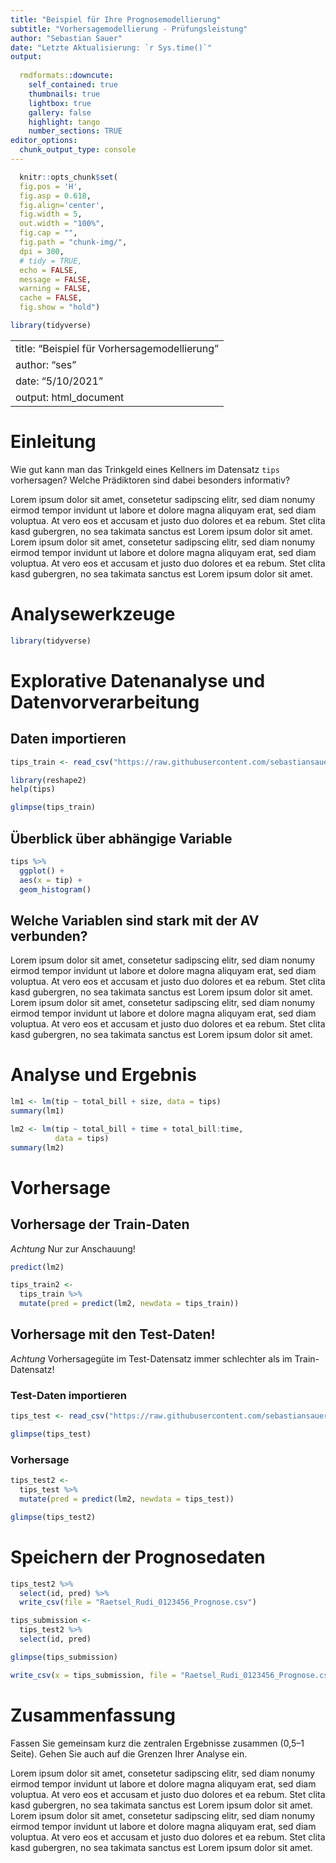 ```yaml
---
title: "Beispiel für Ihre Prognosemodellierung"
subtitle: "Vorhersagemodellierung - Prüfungsleistung"
author: "Sebastian Sauer"
date: "Letzte Aktualisierung: `r Sys.time()`"
output:
   
  rmdformats::downcute:
    self_contained: true
    thumbnails: true
    lightbox: true
    gallery: false
    highlight: tango
    number_sections: TRUE
editor_options: 
  chunk_output_type: console
---
```


```r
  knitr::opts_chunk$set(
  fig.pos = 'H',
  fig.asp = 0.618,
  fig.align='center',
  fig.width = 5,
  out.width = "100%",
  fig.cap = "", 
  fig.path = "chunk-img/",
  dpi = 300,
  # tidy = TRUE,
  echo = FALSE,
  message = FALSE,
  warning = FALSE,
  cache = FALSE,
  fig.show = "hold")
```



```r
library(tidyverse)
```




---
title: "Beispiel für Vorhersagemodellierung"
author: "ses"
date: "5/10/2021"
output: html_document
---

# Einleitung

Wie gut kann man das Trinkgeld eines Kellners im Datensatz `tips` vorhersagen? Welche Prädiktoren sind dabei besonders informativ?

Lorem ipsum dolor sit amet, consetetur sadipscing elitr, sed diam nonumy eirmod tempor invidunt ut labore et dolore magna aliquyam erat, sed diam voluptua. At vero eos et accusam et justo duo dolores et ea rebum. Stet clita kasd gubergren, no sea takimata sanctus est Lorem ipsum dolor sit amet. Lorem ipsum dolor sit amet, consetetur sadipscing elitr, sed diam nonumy eirmod tempor invidunt ut labore et dolore magna aliquyam erat, sed diam voluptua. At vero eos et accusam et justo duo dolores et ea rebum. Stet clita kasd gubergren, no sea takimata sanctus est Lorem ipsum dolor sit amet.



# Analysewerkzeuge

```r
library(tidyverse)
```


#  Explorative Datenanalyse und Datenvorverarbeitung

## Daten importieren


```r
tips_train <- read_csv("https://raw.githubusercontent.com/sebastiansauer/2021-sose/master/data/tips/tips_train.csv")
```


```r
library(reshape2)
help(tips)
```


```r
glimpse(tips_train)
```


## Überblick über abhängige Variable


```r
tips %>% 
  ggplot() +
  aes(x = tip) +
  geom_histogram()
```



## Welche Variablen sind stark mit der AV verbunden?

Lorem ipsum dolor sit amet, consetetur sadipscing elitr, sed diam nonumy eirmod tempor invidunt ut labore et dolore magna aliquyam erat, sed diam voluptua. At vero eos et accusam et justo duo dolores et ea rebum. Stet clita kasd gubergren, no sea takimata sanctus est Lorem ipsum dolor sit amet. Lorem ipsum dolor sit amet, consetetur sadipscing elitr, sed diam nonumy eirmod tempor invidunt ut labore et dolore magna aliquyam erat, sed diam voluptua. At vero eos et accusam et justo duo dolores et ea rebum. Stet clita kasd gubergren, no sea takimata sanctus est Lorem ipsum dolor sit amet.


# Analyse und Ergebnis



```r
lm1 <- lm(tip ~ total_bill + size, data = tips)
summary(lm1)
```





```r
lm2 <- lm(tip ~ total_bill + time + total_bill:time, 
          data = tips)
summary(lm2)
```



# Vorhersage

## Vorhersage der Train-Daten

*Achtung* Nur zur Anschauung!


```r
predict(lm2)
```


```r
tips_train2 <- 
  tips_train %>% 
  mutate(pred = predict(lm2, newdata = tips_train))
```


## Vorhersage mit den Test-Daten!

*Achtung* Vorhersagegüte im Test-Datensatz immer schlechter als im Train-Datensatz!


### Test-Daten importieren


```r
tips_test <- read_csv("https://raw.githubusercontent.com/sebastiansauer/2021-sose/master/data/tips/tips_test.csv")
```


```r
glimpse(tips_test)
```



### Vorhersage


```r
tips_test2 <- 
  tips_test %>% 
  mutate(pred = predict(lm2, newdata = tips_test))
```




```r
glimpse(tips_test2)
```

# Speichern der Prognosedaten

```r
tips_test2 %>% 
  select(id, pred) %>% 
  write_csv(file = "Raetsel_Rudi_0123456_Prognose.csv")
```


```r
tips_submission <-
  tips_test2 %>% 
  select(id, pred)

glimpse(tips_submission)
```


```r
write_csv(x = tips_submission, file = "Raetsel_Rudi_0123456_Prognose.csv")
```

# Zusammenfassung

Fassen Sie gemeinsam kurz die zentralen Ergebnisse zusammen (0,5--1 Seite). Gehen Sie auch auf die Grenzen Ihrer Analyse ein.

Lorem ipsum dolor sit amet, consetetur sadipscing elitr, sed diam nonumy eirmod tempor invidunt ut labore et dolore magna aliquyam erat, sed diam voluptua. At vero eos et accusam et justo duo dolores et ea rebum. Stet clita kasd gubergren, no sea takimata sanctus est Lorem ipsum dolor sit amet. Lorem ipsum dolor sit amet, consetetur sadipscing elitr, sed diam nonumy eirmod tempor invidunt ut labore et dolore magna aliquyam erat, sed diam voluptua. At vero eos et accusam et justo duo dolores et ea rebum. Stet clita kasd gubergren, no sea takimata sanctus est Lorem ipsum dolor sit amet.

